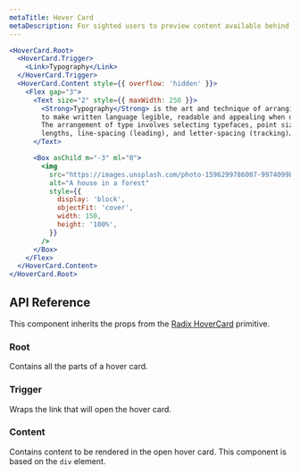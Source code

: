 ```yaml
---
metaTitle: Hover Card
metaDescription: For sighted users to preview content available behind a link.
---
```


```jsx live=true
<HoverCard.Root>
  <HoverCard.Trigger>
    <Link>Typography</Link>
  </HoverCard.Trigger>
  <HoverCard.Content style={{ overflow: 'hidden' }}>
    <Flex gap="3">
      <Text size="2" style={{ maxWidth: 250 }}>
        <Strong>Typography</Strong> is the art and technique of arranging type
        to make written language legible, readable and appealing when displayed.
        The arrangement of type involves selecting typefaces, point sizes, line
        lengths, line-spacing (leading), and letter-spacing (tracking)…
      </Text>

      <Box asChild m="-3" ml="0">
        <img
          src="https://images.unsplash.com/photo-1596299786007-9974099be52b?&auto=format&fit=crop&w=300&q=80"
          alt="A house in a forest"
          style={{
            display: 'block',
            objectFit: 'cover',
            width: 150,
            height: '100%',
          }}
        />
      </Box>
    </Flex>
  </HoverCard.Content>
</HoverCard.Root>
```

## API Reference

This component inherits the props from the [Radix HoverCard](/docs/primitives/components/hover-card) primitive.

### Root

Contains all the parts of a hover card.

### Trigger

Wraps the link that will open the hover card.

### Content

Contains content to be rendered in the open hover card. This component is based on the `div` element.
